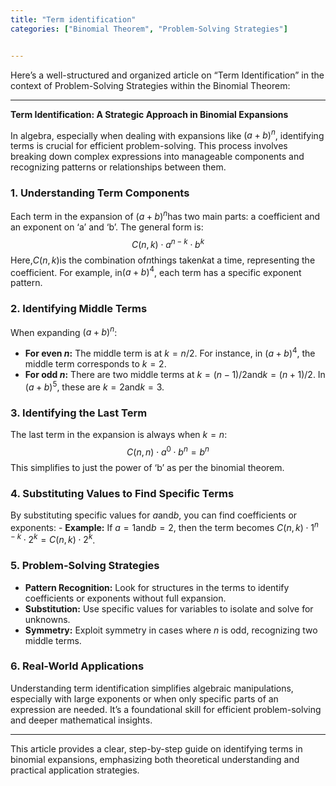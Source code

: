 ```yaml
---
title: "Term identification"
categories: ["Binomial Theorem", "Problem-Solving Strategies"]


---
```




Here's a well-structured and organized article on "Term Identification" in the context of Problem-Solving Strategies within the Binomial Theorem:

---

**Term Identification: A Strategic Approach in Binomial Expansions**

In algebra, especially when dealing with expansions like $(a + b)^n$, identifying terms is crucial for efficient problem-solving. This process involves breaking down complex expressions into manageable components and recognizing patterns or relationships between them.

### 1. Understanding Term Components

Each term in the expansion of $(a + b)^n$has two main parts: a coefficient and an exponent on 'a' and 'b'. The general form is:$$C(n, k) \cdot a^{n - k} \cdot b^k$$Here,$C(n, k)$is the combination of$n$things taken$k$at a time, representing the coefficient. For example, in$(a + b)^4$, each term has a specific exponent pattern.

### 2. Identifying Middle Terms

When expanding $(a + b)^n$:

- **For even $n$:** The middle term is at $k = n/2$. For instance, in $(a + b)^4$, the middle term corresponds to $k = 2$.
- **For odd $n$:** There are two middle terms at $k = (n - 1)/2$and$k = (n + 1)/2$. In $(a + b)^5$, these are $k = 2$and$k = 3$.

### 3. Identifying the Last Term

The last term in the expansion is always when $k = n$:
$$C(n, n) \cdot a^0 \cdot b^n = b^n$$
This simplifies to just the power of 'b' as per the binomial theorem.

### 4. Substituting Values to Find Specific Terms

By substituting specific values for $a$and$b$, you can find coefficients or exponents:
- **Example:** If $a = 1$and$b = 2$, then the term becomes $C(n, k) \cdot 1^{n - k} \cdot 2^k = C(n, k) \cdot 2^k$.

### 5. Problem-Solving Strategies

- **Pattern Recognition:** Look for structures in the terms to identify coefficients or exponents without full expansion.
- **Substitution:** Use specific values for variables to isolate and solve for unknowns.
- **Symmetry:** Exploit symmetry in cases where $n$ is odd, recognizing two middle terms.

### 6. Real-World Applications

Understanding term identification simplifies algebraic manipulations, especially with large exponents or when only specific parts of an expression are needed. It's a foundational skill for efficient problem-solving and deeper mathematical insights.

---

This article provides a clear, step-by-step guide on identifying terms in binomial expansions, emphasizing both theoretical understanding and practical application strategies.
